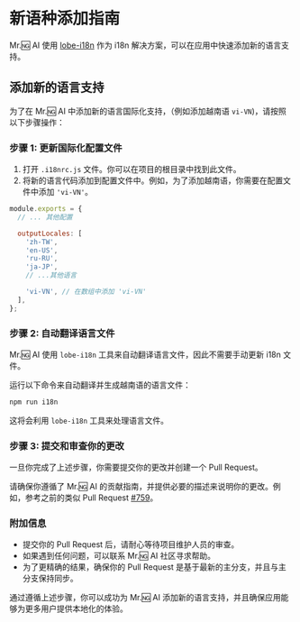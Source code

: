 # 新语种添加指南

Mr.🆖 AI 使用 [lobe-i18n](https://github.com/lobehub/lobe-cli-toolbox/tree/master/packages/lobe-i18n) 作为 i18n 解决方案，可以在应用中快速添加新的语言支持。

## 添加新的语言支持

为了在 Mr.🆖 AI 中添加新的语言国际化支持，（例如添加越南语 `vi-VN`)，请按照以下步骤操作：

### 步骤 1: 更新国际化配置文件

1. 打开 `.i18nrc.js` 文件。你可以在项目的根目录中找到此文件。
2. 将新的语言代码添加到配置文件中。例如，为了添加越南语，你需要在配置文件中添加 `'vi-VN'`。

```js
module.exports = {
  // ... 其他配置

  outputLocales: [
    'zh-TW',
    'en-US',
    'ru-RU',
    'ja-JP',
    // ...其他语言

    'vi-VN', // 在数组中添加 'vi-VN'
  ],
};
```

### 步骤 2: 自动翻译语言文件

Mr.🆖 AI 使用 `lobe-i18n` 工具来自动翻译语言文件，因此不需要手动更新 i18n 文件。

运行以下命令来自动翻译并生成越南语的语言文件：

```bash
npm run i18n
```

这将会利用 `lobe-i18n` 工具来处理语言文件。

### 步骤 3: 提交和审查你的更改

一旦你完成了上述步骤，你需要提交你的更改并创建一个 Pull Request。

请确保你遵循了 Mr.🆖 AI 的贡献指南，并提供必要的描述来说明你的更改。例如，参考之前的类似 Pull Request [#759](https://github.com/lobehub/lobe-chat/pull/759)。

### 附加信息

- 提交你的 Pull Request 后，请耐心等待项目维护人员的审查。
- 如果遇到任何问题，可以联系 Mr.🆖 AI 社区寻求帮助。
- 为了更精确的结果，确保你的 Pull Request 是基于最新的主分支，并且与主分支保持同步。

通过遵循上述步骤，你可以成功为 Mr.🆖 AI 添加新的语言支持，并且确保应用能够为更多用户提供本地化的体验。
